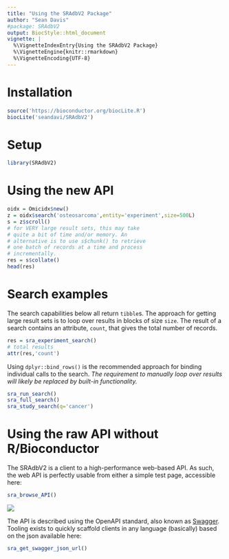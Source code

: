 ```yaml
---
title: "Using the SRAdbV2 Package"
author: "Sean Davis"
#package: SRAdbV2
output: BiocStyle::html_document
vignette: |
  %\VignetteIndexEntry{Using the SRAdbV2 Package}
  %\VignetteEngine{knitr::rmarkdown}
  %\VignetteEncoding{UTF-8}  
---
```


# Installation

```r
source('https://bioconductor.org/biocLite.R')
biocLite('seandavi/SRAdbV2')
```

# Setup

```r
library(SRAdbV2)
```

# Using the new API

```r
oidx = Omicidx$new()
z = oidx$search('osteosarcoma',entity='experiment',size=500L)
s = z$scroll()
# for VERY large result sets, this may take
# quite a bit of time and/or memory. An
# alternative is to use s$chunk() to retrieve
# one batch of records at a time and process
# incrementally.
res = s$collate()
head(res)
```


# Search examples

The search capabilities below all return `tibble`s. The approach for getting large
result sets is to loop over results in blocks of size `size`. The result of a 
search contains an attribute, `count`, that gives the total number of records. 

```r
res = sra_experiment_search()
# total results
attr(res,'count')
```

Using `dplyr::bind_rows()` is the recommended approach for binding individual
calls to the search. *The requirement to manually loop over results will likely
be replaced by built-in functionality.*


```r
sra_run_search()
sra_full_search()
sra_study_search(q='cancer')
```

# Using the raw API without R/Bioconductor

The SRAdbV2 is a client to a high-performance web-based API. As
such, the web API is perfectly usable from either a simple test page, 
accessible here:

```r
sra_browse_API()
```

![](images/API.png)


The API is described using the OpenAPI standard, also known as 
[Swagger](https://swagger.io/). Tooling exists to quickly scaffold
clients in any language (basically) based on the json available here:

```r
sra_get_swagger_json_url()
```

